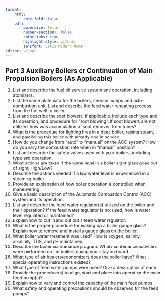 ```yaml
---
format:
    html: 
        code-fold: false
    pdf:
        papersize: letter
        number-sections: false
        colorlinks: true
        highlight-style: github
        sansfont: Latin Modern Roman
editor: visual
---
```


## Part 3 Auxiliary Boilers or Continuation of Main Propulsion Boilers (As Applicable)

1.	List and describe the fuel oil service system and operation, including atomizers.
2.	List the name plate data for the boilers, service pumps and auto-combustion unit. List and describe the feed water reheating process from the hot well to boiler.
3.	List and describe the soot blowers, if applicable. Include each type and its operation, and procedure for “soot blowing”. If soot blowers are not utilized, how was accumulation of soot removed from tubes?
4.	What is the procedure for lighting fires in a dead boiler, raising steam, and paralleling this boiler with already one in service.
5.	How do you change from "auto" to "manual" on the ACC system? How do you vary the combustion rate when in "manual" position?
6.	List and describe the safety valves used with your boilers, including type and operation.
7.	What actions are taken if the water level in a boiler sight glass goes out of sight, High/Low?
8.	Describe the actions needed if a low water level is experienced in a steaming boiler.
9.	Provide an explanation of how boiler operation is controlled when maneuvering.
10.	Give a basic description of the Automatic Combustion Control (ACC) system and its operation.
11.	List and describe the feed water regulator(s) utilized on the boiler and their operation? If the feed water regulator is not used, how is water level regulated or maintained?
12.	Explain how to cut in and cut out a feed water regulator.
13.	What is the proper procedure for making up a boiler gauge glass? Explain how to remove and install a gauge glass on the boiler.
14.	What boiler water treatment was used? How is oxygen, salinity, alkalinity, TDS, and pH maintained.
15.	Describe the boiler maintenance program. What maintenance activities were performed on the boilers during your stay on board.
16.	What type of air heaters/economizers does the boiler have? What special operating instructions existed?
17.	What type of feed water pumps were used? Give a description of each.
18.	Provide the procedure(s) to align, start and place into operation the main feed pump(s)?
19.	Explain how to vary and control the capacity of the main feed pumps.
20.	What safety and operating precautions should be observed for the feed pumps?
